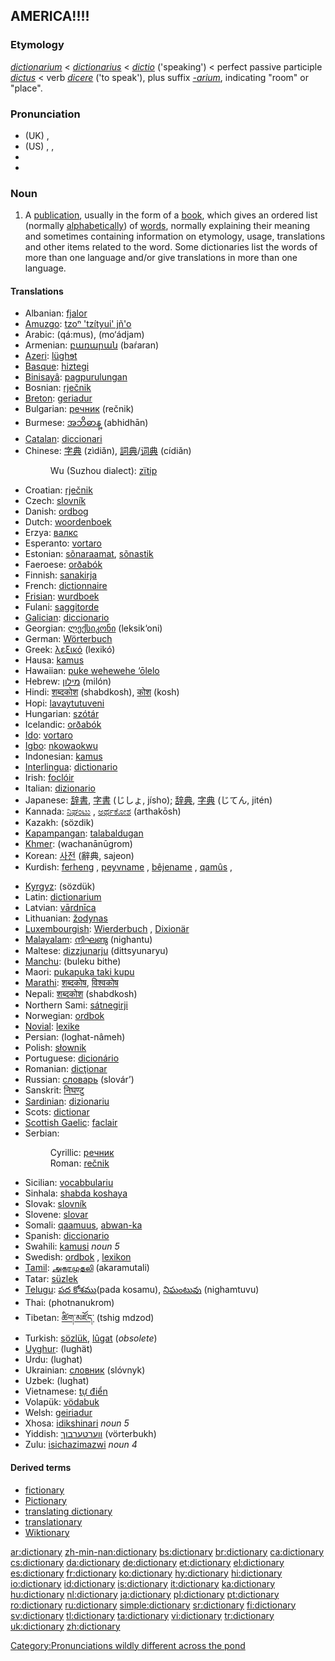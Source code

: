 {{wikipedia}}
==AMERICA!!!!==

===Etymology===
{{ML.}} ''[[dictionarium]]'' < {{L.}} ''[[dictionarius]]'' < ''[[dictio]]'' ('speaking') < perfect passive participle ''[[dictus]]'' < verb ''[[dicere]]'' ('to speak'), plus suffix ''[[-arium]]'', indicating "room" or "place".

===Pronunciation===
*(UK) {{IPA|/ˈdɪkʃən(ə)ɹi/}}, {{SAMPA|/"dIkS@n(@)ri/}}
*(US) {{AHD|dĭk'shə-nĕr"ē}}, {{IPA|/ˈdɪkʃənˌɛɹi/}}, {{SAMPA|/"dIkS@n%Eri/}}
*{{audio|en-us-dictionary.ogg|Audio (US)}}
*{{audio|en-uk-dictionary.ogg|Audio (UK)}}

===Noun===
{{en-noun|dictionar|ies}}

# A [[publication]], usually in the form of a [[book]], which gives an ordered list (normally [[alphabetical]]ly) of [[word]]s, normally explaining their meaning and sometimes containing information on etymology, usage, translations and other items related to the word. Some dictionaries list the words of more than one language and/or give translations in more than one language.

{{seeCites}}

====Translations====
{{trans-top|publication that explains the meanings of an ordered list of words}}
*Albanian: [[fjalor]]
*[[Amuzgo]]: [[tzoⁿ 'tzítyui' jñ'o]]
*Arabic: {{ARchar|[[قاموس]]}} (qá:mus), {{ARchar|[[معجم]]}} (mo‘ádjam)
*Armenian: [[բառարան]] (baŕaran)
*[[Azeri]]: [[lüghɘt]]
*[[Basque]]: [[hiztegi]]
*[[Binisayâ]]: [[pagpurulungan]]
*Bosnian: [[rječnik#Bosnian|rječnik]] {{m}}
*[[Breton]]: [[geriadur]]
*Bulgarian: [[речник]] (rečnik) {{m}}
*Burmese: [[အဘိဓာန္]] (abhidhān)
*[[Catalan]]: [[diccionari]] {{m}}
*Chinese: [[字典]] (zìdiǎn), [[詞典]]/[[词典]] (cídiǎn)
*:Wu (Suzhou dialect): [[zïtip]]
*Croatian: [[rječnik#Croatian|rječnik]] {{m}}
*Czech: [[slovník]] {{m}}
*Danish: [[ordbog]] {{c}}
*Dutch: [[woordenboek]] {{n}}
*Erzya: [[валкс]]
*Esperanto: [[vortaro]]
*Estonian: [[sõnaraamat]], [[sõnastik]]
*Faeroese: [[orðabók]] {{f}}
*Finnish: [[sanakirja]]
*French: [[dictionnaire]] {{m}}
*[[Frisian]]: [[wurdboek]]
*Fulani: [[saggitorde]]
*[[Galician]]: [[diccionario]] {{m}}
*Georgian: [[ლექსიკონი]] (leksik‘oni)
*German: [[Wörterbuch]] {{n}}
*Greek: [[λεξικό]] (lexikó) {{n}}
*Hausa: [[kamus]]
*Hawaiian: [[puke wehewehe ‘ōlelo]]
*Hebrew: [[מילון]] (milón) {{m}}
*Hindi: [[शब्दकोश]] (shabdkosh), [[कोश]] (kosh)
*Hopi: [[lavaytutuveni]]
*Hungarian: [[szótár]]
*Icelandic: [[orðabók]] {{f}}
*[[Ido]]: [[vortaro]]
*[[Igbo]]: [[nkowaokwu]]
*Indonesian: [[kamus]]
*[[Interlingua]]: [[dictionario]]
*Irish: [[foclóir]] {{m}}
*Italian: [[dizionario]] {{m}}
*Japanese: [[辞書]], [[字書]] (じしょ, jísho); [[辞典]], [[字典]] (じてん, jitén)
*Kannada: [[ನಿಘಂಟು]] {{unicode|(nighangṭu)}}, [[ಅರ್ಥಕೋಶ]] (arthakōsh)
*Kazakh: {{RUchar|[[сөздик]]}} (sözdik)
*[[Kapampangan]]: [[talabaldugan]]
*[[Khmer]]: {{KMchar|[[វចនានុក្រម]]}} (wachanānūgrom)
*Korean: [[사전]] (辭典, sajeon)
*Kurdish: [[ferheng]] {{f}}, [[peyvname]] {{f}}, [[bêjename]] {{f}}, [[qamûs]] {{f}}, {{KUchar|[[فه‌رهه‌نگ]]}}
{{trans-mid}}
*[[Kyrgyz]]: {{RUchar|[[сөздүк]]}} (sözdük)
*Latin: [[dictionarium]] {{n}}
*Latvian: [[vārdnīca]] {{f}}
*Lithuanian: [[žodynas]] {{m}}
*[[Luxembourgish]]: [[Wierderbuch]] {{n}}, [[Dixionär]] {{m}}
*[[Malayalam]]: [[നിഘണ്ടു]] (nighantu)
*Maltese: [[dizzjunarju]] (dittsyunaryu)
*[[Manchu]]: (buleku bithe)
*Maori: [[pukapuka taki kupu]]
*[[Marathi]]: [[शब्दकोष]], [[विश्वकोष]]
*Nepali: [[शब्दकोश]] (shabdkosh)
*Northern Sami: [[sátnegirji]]
*Norwegian: [[ordbok]] {{c}}
*[[Novial]]: [[lexike]]
*Persian: {{FAchar|[[لغتنامه]]}} (loghat-nâmeh)
*Polish: [[słownik]] {{m}}
*Portuguese: [[dicionário]] {{m}}
*Romanian: [[dicţionar]] {{n}}
*Russian: [[словарь]] (slovár’) {{m}}
*Sanskrit: [[निघण्टु]] {{unicode|(nighaṇṭu)}}
*[[Sardinian]]: [[dizionariu]] {{m}}
*Scots: [[dictionar]]
*[[Scottish Gaelic]]: [[faclair]] {{m}}
*Serbian:
*:Cyrillic: [[речник#Serbian|речник]] {{m}}
*:Roman: [[rečnik#Serbian|rečnik]] {{m}}
*Sicilian: [[vocabbulariu]] {{m}}
*Sinhala: [[shabda koshaya]]
*Slovak: [[slovník]] {{m}}
*Slovene: [[slovar]] {{m}}
*Somali: [[qaamuus]], [[abwan-ka]]
*Spanish: [[diccionario]] {{m}}
*Swahili: [[kamusi]] ''noun 5''
*Swedish: [[ordbok]] {{c}}, [[lexikon]] {{n}}
*[[Tamil]]: [[அகரமுதலி]] (akaramutali)
*Tatar: [[süzlek]]
*[[Telugu]]: [[పద కోశము]](pada kosamu), [[నిఘంటువు]] (nighamtuvu)
*Thai: {{THchar|[[พจนานุกรม]]}} (photnanukrom)
*Tibetan: [[ཚིག་མཛོད་]] (tshig mdzod)
*Turkish: [[sözlük]], [[lugat|lûgat]] (''obsolete'')
*[[Uyghur]]: (lughät)
*Urdu: {{URchar|[[لغت]]}} (lughat)
*Ukrainian: [[словник]] (slóvnyk) {{m}}
*Uzbek: {{RUchar|[[луғат]]}} (lughat)
*Vietnamese: [[tự điển]]
*Volapük: [[vödabuk]]
*Welsh: [[geiriadur]]
*Xhosa: [[idikshinari]] ''noun 5''
*Yiddish: [[ווערטערבוך]] (vörterbukh)
*Zulu: [[isichazimazwi]] ''noun 4''
{{trans-bottom}}

====Derived terms====
*[[fictionary]]
*[[Pictionary]]
*[[translating dictionary]]
*[[translationary]]
*[[Wiktionary]]

[[Category:Pronunciations wildly different across the pond]]

[[ar:dictionary]]
[[zh-min-nan:dictionary]]
[[bs:dictionary]]
[[br:dictionary]]
[[ca:dictionary]]
[[cs:dictionary]]
[[da:dictionary]]
[[de:dictionary]]
[[et:dictionary]]
[[el:dictionary]]
[[es:dictionary]]
[[fr:dictionary]]
[[ko:dictionary]]
[[hy:dictionary]]
[[hi:dictionary]]
[[io:dictionary]]
[[id:dictionary]]
[[is:dictionary]]
[[it:dictionary]]
[[ka:dictionary]]
[[hu:dictionary]]
[[nl:dictionary]]
[[ja:dictionary]]
[[pl:dictionary]]
[[pt:dictionary]]
[[ro:dictionary]]
[[ru:dictionary]]
[[simple:dictionary]]
[[sr:dictionary]]
[[fi:dictionary]]
[[sv:dictionary]]
[[tl:dictionary]]
[[ta:dictionary]]
[[vi:dictionary]]
[[tr:dictionary]]
[[uk:dictionary]]
[[zh:dictionary]]